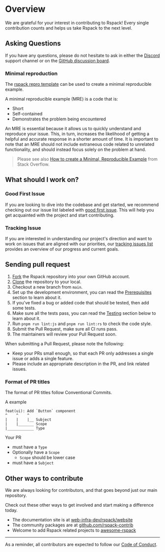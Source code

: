 # Overview

We are grateful for your interest in contributing to Rspack!
Every single contribution counts and helps us take Rspack to the next level.

## Asking Questions

If you have any questions,
please do not hesitate to ask in either the [Discord](https://discord.gg/79ZZ66GH9E) support channel or on the [GitHub discussion board](https://github.com/web-infra-dev/rspack/discussions).

### Minimal reproduction

The [rspack repro template](https://github.com/web-infra-dev/rspack-repro) can be used to create a minimal reproducible example.

A minimal reproducible example (MRE) is a code that is:

- Short
- Self-contained
- Demonstrates the problem being encountered

An MRE is essential because it allows us to quickly understand and reproduce your issue.
This, in turn, increases the likelihood of getting a helpful and accurate response in a shorter amount of time.
It is important to note that an MRE should not include extraneous code related to unrelated functionality,
and should instead focus solely on the problem at hand.

> Please see also [How to create a Minimal, Reproducible Example](https://stackoverflow.com/help/minimal-reproducible-example) from Stack Overflow.

## What should I work on?

### Good First Issue

If you are looking to dive into the codebase and get started,
we recommend checking out our issue list labeled with [good first issue](https://github.com/web-infra-dev/rspack/issues?q=is%3Aissue+is%3Aopen+sort%3Aupdated-desc+label%3A%22good+first+issue%22).
This will help you get acquainted with the project and start contributing.

### Tracking Issue

If you are interested in understanding our project's direction and want to work on issues that are aligned with our priorities,
our [tracking issues list](https://github.com/web-infra-dev/rspack/issues?q=is%3Aopen+label%3A%22tracking+issue%22+sort%3Aupdated-desc)
provides an overview of our progress and current goals.

## Sending pull request

1. [Fork](https://help.github.com/articles/fork-a-repo/) the Rspack repository into your own GitHub account.
2. [Clone](https://help.github.com/articles/cloning-a-repository/) the repository to your local.
3. Checkout a new branch from `main`.
4. Set up the development environment, you can read the [Prerequisites](/contribute/development/prerequisites) section to learn about it.
5. If you've fixed a bug or added code that should be tested, then add some tests.
6. Make sure all the tests pass, you can read the [Testing](/contribute/development/testing) section below to learn about it.
7. Run `pnpm run lint:js` and `pnpm run lint:rs` to check the code style.
8. Submit the Pull Request, make sure all CI runs pass.
9. The maintainers will review your Pull Request soon.

When submitting a Pull Request, please note the following:

- Keep your PRs small enough, so that each PR only addresses a single issue or adds a single feature.
- Please include an appropriate description in the PR, and link related issues.

### Format of PR titles

The format of PR titles follow Conventional Commits.

A example

```
feat(ui): Add `Button` component
^    ^    ^
|    |    |__ Subject
|    |_______ Scope
|____________ Type
```

Your PR

- must have a `Type`
- Optionally have a `Scope`
  - `Scope` should be lower case
- must have a `Subject`

## Other ways to contribute

We are always looking for contributors, and that goes beyond just our main repository.

Check out these other ways to get involved and start making a difference today.

- The documentation site is at [web-infra-dev/rspack/website](https://github.com/web-infra-dev/rspack/tree/main/website)
- The community packages are at [github.com/rspack-contrib](https://github.com/rspack-contrib)
- Welcome to add Rspack related projects to [awesome-rspack](https://github.com/web-infra-dev/awesome-rspack)

---

As a reminder, all contributors are expected to follow our [Code of Conduct](https://github.com/web-infra-dev/rspack/blob/main/CODE_OF_CONDUCT.md).
